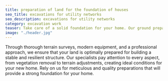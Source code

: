 ```yaml
---
title: preparation of land for the foundation of houses
seo_title: excavations for utility networks
seo_description: excavations for utility networks
category: excavation work
teaser: Take care of a solid foundation for your home. Our ground preparation services for house construction combine expertise and care for every detail.
image: "./header.jpg"
---
```

<p>
Through thorough terrain surveys, modern equipment, and a professional approach, we ensure that your land is optimally prepared for building a stable and resilient structure. Our specialists pay attention to every aspect, from vegetation removal to terrain adjustments, creating ideal conditions for your new home. Rely on us for meticulous and quality preparations that will provide a strong foundation for your home.
</p>